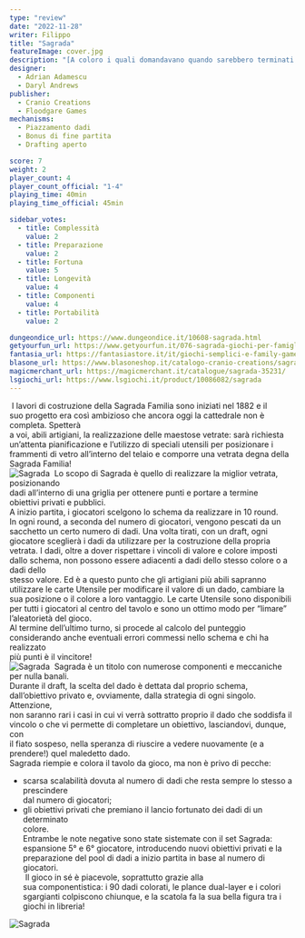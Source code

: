 ```yaml
---
type: "review"
date: "2022-11-28"
writer: Filippo
title: "Sagrada"
featureImage: cover.jpg
description: "[A coloro i quali domandavano quando sarebbero terminati i lavori della Sagrada Familia] Il mio cliente non ha alcuna fretta. Dio ha tutto il tempo del mondo. (Antoni Gaudí)"
designer:
  - Adrian Adamescu
  - Daryl Andrews
publisher:
  - Cranio Creations
  - Floodgare Games
mechanisms:
  - Piazzamento dadi
  - Bonus di fine partita
  - Drafting aperto

score: 7
weight: 2
player_count: 4
player_count_official: "1-4"
playing_time: 40min
playing_time_official: 45min

sidebar_votes:
  - title: Complessità
    value: 2
  - title: Preparazione
    value: 2
  - title: Fortuna
    value: 5
  - title: Longevità
    value: 4
  - title: Componenti
    value: 4
  - title: Portabilità
    value: 2

dungeondice_url: https://www.dungeondice.it/10608-sagrada.html
getyourfun_url: https://www.getyourfun.it/076-sagrada-giochi-per-famiglia.html
fantasia_url: https://fantasiastore.it/it/giochi-semplici-e-family-games/1959-sagrada.html
blasone_url: https://www.blasoneshop.it/catalogo-cranio-creations/sagrada-99-1564
magicmerchant_url: https://magicmerchant.it/catalogue/sagrada-35231/
lsgiochi_url: https://www.lsgiochi.it/product/10086082/sagrada
---
```


<Setting>
  &nbsp;I lavori di costruzione della Sagrada Familia sono iniziati nel 1882 e il
  <br />
  suo progetto era così ambizioso che ancora oggi la cattedrale non è completa. Spetterà
  <br />
  a voi, abili artigiani, la realizzazione delle maestose vetrate: sarà richiesta
  <br />
  un’attenta pianificazione e l’utilizzo di speciali utensili per posizionare i
  <br />
  frammenti di vetro all’interno del telaio e comporre una vetrata degna della
  <br />
  Sagrada Familia!&nbsp;&nbsp;&nbsp;
  <br />
</Setting>

<img src="./game1.jpg?t=1" alt="Sagrada" />

<Rules>
  &nbsp;Lo scopo di Sagrada è quello di realizzare la miglior vetrata, posizionando
  <br />
  dadi all’interno di una griglia per ottenere punti e portare a termine
  <br />
  obiettivi privati e pubblici.&nbsp;
  <br />
  A inizio partita, i giocatori scelgono lo schema da realizzare in 10 round.
  <br />
  In ogni round, a seconda del numero di giocatori, vengono pescati da un
  <br />
  sacchetto un certo numero di dadi. Una volta tirati, con un draft, ogni
  <br />
  giocatore sceglierà i dadi da utilizzare per la costruzione della propria
  <br />
  vetrata. I dadi, oltre a dover rispettare i vincoli di valore e colore imposti
  <br />
  dallo schema, non possono essere adiacenti a dadi dello stesso colore o a dadi dello
  <br />
  stesso valore. Ed è a questo punto che gli artigiani più abili sapranno
  <br />
  utilizzare le carte Utensile per modificare il valore di un dado, cambiare la
  <br />
  sua posizione o il colore a loro vantaggio. Le carte Utensile sono disponibili
  <br />
  per tutti i giocatori al centro del tavolo e sono un ottimo modo per “limare”
  <br />
  l’aleatorietà del gioco.&nbsp;&nbsp;
  <br />
  Al termine dell’ultimo turno, si procede al calcolo del punteggio
  <br />
  considerando anche eventuali errori commessi nello schema e chi ha realizzato
  <br />
  più punti è il vincitore!&nbsp;&nbsp;
  <br />
</Rules>

<img src="./game2.jpg?t=1" alt="Sagrada" />

<Feedback>
  &nbsp;Sagrada è un titolo con numerose componenti e meccaniche per nulla banali.&nbsp;&nbsp;
  <br />
  Durante il draft, la scelta del dado è dettata dal proprio schema,
  <br />
  dall’obiettivo privato e, ovviamente, dalla strategia di ogni singolo. Attenzione,
  <br />
  non saranno rari i casi in cui vi verrà sottratto proprio il dado che soddisfa il
  <br />
  vincolo o che vi permette di completare un obiettivo, lasciandovi, dunque, con
  <br />
  il fiato sospeso, nella speranza di riuscire a vedere nuovamente (e a prendere!) quel maledetto dado.&nbsp;
  <br />
  Sagrada riempie e colora il tavolo da gioco, ma non è privo di pecche:&nbsp;
  <br />
  <ul>
    <li>
      scarsa scalabilità dovuta al numero di dadi che resta sempre lo stesso a prescindere
      <br />
      dal numero di giocatori;&nbsp;&nbsp;
    </li>
    <li>
      gli obiettivi privati che premiano il lancio fortunato dei dadi di un determinato
      <br />
      colore.&nbsp;&nbsp;
      <br />
      Entrambe le note negative sono state sistemate con il set Sagrada:
      <br />
      espansione 5° e 6° giocatore, introducendo nuovi obiettivi privati e la
      <br />
      preparazione del pool di dadi a inizio partita in base al numero di giocatori.
      <br />
      &nbsp;Il gioco in sé è piacevole, soprattutto grazie alla
      <br />
      sua componentistica: i 90 dadi colorati, le plance dual-layer e i colori
      <br />
      sgargianti colpiscono chiunque, e la scatola fa la sua bella figura tra i
      <br />
      giochi in libreria! &nbsp;&nbsp;
    </li>
  </ul>
</Feedback>

<img src="./game3.jpg?t=1" alt="Sagrada" />

